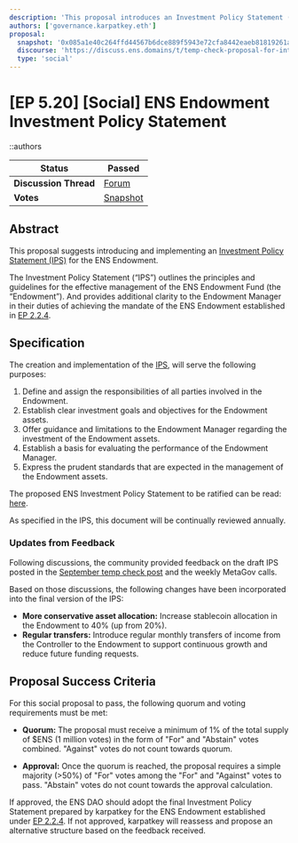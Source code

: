```yaml
---
description: 'This proposal introduces an Investment Policy Statement (IPS) for the ENS Endowment to clarify investment principles, roles, and performance standards, with adjustments based on community feedback to include a more conservative asset allocation and regular income transfers for sustainable growth.'
authors: ['governance.karpatkey.eth']
proposal:
  snapshot: '0x085a1e40c264ffd44567b6dce889f5943e72cfa8442eaeb81819261a38f0bd0a'
  discourse: 'https://discuss.ens.domains/t/temp-check-proposal-for-introduction-of-ens-investment-policy-statement/19568'
  type: 'social'
---
```


# [EP 5.20] [Social] ENS Endowment Investment Policy Statement

::authors

| **Status**            | Passed                                                                                                                   |
| --------------------- | ------------------------------------------------------------------------------------------------------------------------ |
| **Discussion Thread** | [Forum](https://discuss.ens.domains/t/temp-check-proposal-for-introduction-of-ens-investment-policy-statement/19568)     |
| **Votes**             | [Snapshot](https://snapshot.box/#/s:ens.eth/proposal/0x085a1e40c264ffd44567b6dce889f5943e72cfa8442eaeb81819261a38f0bd0a) |

## Abstract

This proposal suggests introducing and implementing an [Investment Policy Statement (IPS)](https://drive.google.com/file/d/1NtaKb-9HJf9wJmVOq4sQbhsYQ4yZtTF2) for the ENS Endowment.

The Investment Policy Statement (“IPS”) outlines the principles and guidelines for the effective management of the ENS Endowment Fund (the “Endowment”). And provides additional clarity to the Endowment Manager in their duties of achieving the mandate of the ENS Endowment established in [EP 2.2.4](https://discuss.ens.domains/t/ep2-2-4-social-rfp-ens-endowment/14069).

## Specification

The creation and implementation of the [IPS](https://drive.google.com/file/d/1NtaKb-9HJf9wJmVOq4sQbhsYQ4yZtTF2), will serve the following purposes:

1. Define and assign the responsibilities of all parties involved in the Endowment.
2. Establish clear investment goals and objectives for the Endowment assets.
3. Offer guidance and limitations to the Endowment Manager regarding the investment of the Endowment assets.
4. Establish a basis for evaluating the performance of the Endowment Manager.
5. Express the prudent standards that are expected in the management of the Endowment assets.

The proposed ENS Investment Policy Statement to be ratified can be read: [here](https://drive.google.com/file/d/1NtaKb-9HJf9wJmVOq4sQbhsYQ4yZtTF2).

As specified in the IPS, this document will be continually reviewed annually.

### Updates from Feedback

Following discussions, the community provided feedback on the draft IPS posted in the [September temp check post](https://discuss.ens.domains/t/temp-check-proposal-for-introduction-of-ens-investment-policy-statement/19568) and the weekly MetaGov calls.

Based on those discussions, the following changes have been incorporated into the final version of the IPS:

- **More conservative asset allocation:** Increase stablecoin allocation in the Endowment to 40% (up from 20%).
- **Regular transfers:** Introduce regular monthly transfers of income from the Controller to the Endowment to support continuous growth and reduce future funding requests.

## Proposal Success Criteria

For this social proposal to pass, the following quorum and voting requirements must be met:

- **Quorum:** The proposal must receive a minimum of 1% of the total supply of $ENS (1 million votes) in the form of "For" and "Abstain" votes combined. "Against" votes do not count towards quorum.

- **Approval:** Once the quorum is reached, the proposal requires a simple majority (>50%) of "For" votes among the "For" and "Against" votes to pass. "Abstain" votes do not count towards the approval calculation.

If approved, the ENS DAO should adopt the final Investment Policy Statement prepared by karpatkey for the ENS Endowment established under [EP 2.2.4](https://discuss.ens.domains/t/ep2-2-4-social-rfp-ens-endowment/14069). If not approved, karpatkey will reassess and propose an alternative structure based on the feedback received.
